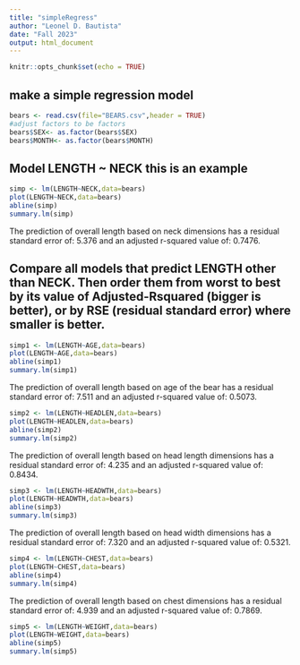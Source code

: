 ```yaml
---
title: "simpleRegress"
author: "Leonel D. Bautista"
date: "Fall 2023"
output: html_document
---
```


```r
knitr::opts_chunk$set(echo = TRUE)
```

## make a simple regression model

```r
bears <- read.csv(file="BEARS.csv",header = TRUE)
#adjust factors to be factors
bears$SEX<- as.factor(bears$SEX)
bears$MONTH<- as.factor(bears$MONTH)
```

## Model LENGTH ~ NECK  this is an example  

```r
simp <- lm(LENGTH~NECK,data=bears)
plot(LENGTH~NECK,data=bears)
abline(simp)
summary.lm(simp)
```

The prediction of overall length based on neck dimensions has a residual standard error of: 5.376 and an adjusted r-squared value of: 0.7476.   

## Compare all models that predict LENGTH other than NECK. Then order them from worst to best by its value of Adjusted-Rsquared (bigger is better), or by RSE (residual standard error) where smaller is better. 

```r
simp1 <- lm(LENGTH~AGE,data=bears)
plot(LENGTH~AGE,data=bears)
abline(simp1)
summary.lm(simp1)
```  

The prediction of overall length based on age of the bear has a residual standard error of: 7.511 and an adjusted r-squared value of: 0.5073.   

```r
simp2 <- lm(LENGTH~HEADLEN,data=bears)
plot(LENGTH~HEADLEN,data=bears)
abline(simp2)
summary.lm(simp2)
```   

The prediction of overall length based on head length dimensions has a residual standard error of: 4.235 and an adjusted r-squared value of: 0.8434.   

```r
simp3 <- lm(LENGTH~HEADWTH,data=bears)
plot(LENGTH~HEADWTH,data=bears)
abline(simp3)
summary.lm(simp3)
```   

The prediction of overall length based on head width dimensions has a residual standard error of: 7.320 and an adjusted r-squared value of: 0.5321.   

```r
simp4 <- lm(LENGTH~CHEST,data=bears)
plot(LENGTH~CHEST,data=bears)
abline(simp4)
summary.lm(simp4)
```  

The prediction of overall length based on chest dimensions has a residual standard error of: 4.939 and an adjusted r-squared value of: 0.7869.   

```r
simp5 <- lm(LENGTH~WEIGHT,data=bears)
plot(LENGTH~WEIGHT,data=bears)
abline(simp5)
summary.lm(simp5)
```
